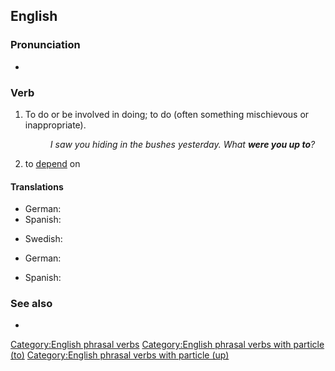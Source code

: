 {{merge|up to something}}
==English==

===Pronunciation===
* {{audio|en|en-au-be up to.ogg|Audio (AU)}}

===Verb===
{{head|en|verb}}

# {{lb|en|idiom}} To do or be involved in doing; to do (often something mischievous or inappropriate).
#: ''I saw you hiding in the bushes yesterday. What '''were you up to'''?''
# {{lb|en|idiom}} to [[depend]] on

====Translations====
{{trans-top|to do or be involved in doing}}
* German: {{t+|de|vorhaben}}
* Spanish: {{t+|es|tramar}}
{{trans-mid}}
* Swedish: {{t+|sv|ha för sig}}
{{trans-bottom}}

{{trans-top|to depend on}}
* German: {{t+|de|hängen}} {{t|de|von}}
{{trans-mid}}
* Spanish: {{t+|es|depender}} {{t|es|de}}
{{trans-bottom}}

===See also===
* {{l|en|get up to}}

[[Category:English phrasal verbs]]
[[Category:English phrasal verbs with particle (to)]]
[[Category:English phrasal verbs with particle (up)]]